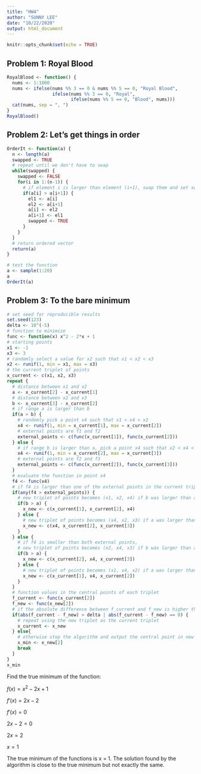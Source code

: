 ```yaml
---
title: "HW4"
author: "SUNNY LEE"
date: "10/22/2020"
output: html_document
---
```

```r
knitr::opts_chunk$set(echo = TRUE)
```

## Problem 1: Royal Blood

```r
RoyalBlood <- function() {
  nums <- 1:1000
  nums <- ifelse(nums %% 3 == 0 & nums %% 5 == 0, "Royal Blood",
                 ifelse(nums %% 3 == 0, "Royal",
                        ifelse(nums %% 5 == 0, "Blood", nums)))
  cat(nums, sep = ", ")
}
RoyalBlood()
```

## Problem 2: Let's get things in order

```r
OrderIt <- function(a) {
  n <- length(a)
  swapped <- TRUE
  # repeat until we don't have to swap
  while(swapped) {
    swapped <- FALSE
    for(i in 1:(n-1)) {
      # if element i is larger than element (i+1), swap them and set swapped to TRUE
      if(a[i] > a[i+1]) {
        el1 <- a[i]
        el2 <- a[i+1]
        a[i] <- el2
        a[i+1] <- el1
        swapped <- TRUE
      }
    }
  }
  # return ordered vector
  return(a)
}

# test the function
a <- sample(1:20)
a
OrderIt(a)
```


## Problem 3: To the bare minimum

```r
# set seed for reproducible results
set.seed(123)
delta <- 10^(-5)
# function to minimize
func <- function(x) x^2 - 2*x + 1
# starting points
x1 <- -1
x3 <- 3
# randomly select a value for x2 such that x1 < x2 < x3
x2 <- runif(1, min = x1, max = x3)
# the current triplet of points
x_current <- c(x1, x2, x3)
repeat {
  # distance between x1 and x2
  a <- x_current[2] - x_current[1]
  # distance between x2 and x3
  b <- x_current[3] - x_current[2]
  # if range a is larger than b
  if(a > b) {
    # randomly pick a point x4 such that x1 < x4 < x2
    x4 <- runif(1, min = x_current[1], max = x_current[2])
    # external points are f1 and f2
    external_points <- c(func(x_current[1]), func(x_current[2]))
  } else {
    # if range b is larger than a, pick a point x4 such that x2 < x4 < x3
    x4 <- runif(1, min = x_current[2], max = x_current[3])
    # external points are f2 and f3
    external_points <- c(func(x_current[2]), func(x_current[3]))
  }
  # evaluate the function in point x4
  f4 <- func(x4)
  # if f4 is larger than one of the external points in the current triplet
  if(any(f4 > external_points)) {
    # new triplet of points becomes (x1, x2, x4) if b was larger than a
    if(b > a) {
      x_new <- c(x_current[1], x_current[2], x4)
    } else {
      # new triplet of points becomes (x4, x2, x3) if a was larger than b
      x_new <- c(x4, x_current[2], x_current[3])
    }
  } else {
    # if f4 is smaller than both external points,
    # new triplet of points becomes (x2, x4, x3) if b was larger than a
    if(b > a) {
      x_new <- c(x_current[2], x4, x_current[3])
    } else {
      # new triplet of points becomes (x1, x4, x2) if a was larger than b
      x_new <- c(x_current[1], x4, x_current[2])
    }
  }
  # function values in the central points of each triplet
  f_current <- func(x_current[2])
  f_new <- func(x_new[2])
  # if the absolute difference between f_current and f_new is higher than delta or equals 0
  if(abs(f_current - f_new) > delta | abs(f_current - f_new) == 0) {
    # repeat using the new triplet as the current triplet
    x_current <- x_new
  } else{
    # otherwise stop the algorithm and output the central point in new triplet
    x_min <- x_new[2]
    break
  }
}
x_min
```

Find the true minimum of the function:

$f(x) = x^2 - 2x + 1$

$f'(x) = 2x - 2$

$f'(x) = 0$

$2x - 2 = 0$

$2x = 2$

$x = 1$

The true minimum of the functions is x = 1. The solution found by the algorithm is close to the true minimum but not exactly the same.

